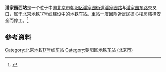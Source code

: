 {{BJ Future infrastructure}}{{future public transportation}}
{{NoteTA
|G1=Railway}}
{{Infobox station
|name = 潘家园西
|eng_name = Panjiayuan Xi(W)
|linecolour = {{北京地铁颜色|17}}
|image = Missing image text.svg
|caption = 
|other_name = 
|country = {{PRC}}
|borough = [[北京市|北京市]][[朝阳区|朝阳区]][[潘家园街道|潘家园街道]]
|address = [[潘家园路|潘家园路]]与[[潘家园东路|潘家园东路]]交叉口
|coordinates = {{Coord|39.87473|N|116.44453|E|type:railwaystation_region:CN-11_source:GoogleMaps|display=inline,title}}
|elevation = 
|operator = [[北京京港地铁有限公司|北京京港地铁有限公司]]
|lines = {{北京地铁线路名|17|SL}}
|distance = 
|platform = 
|tracks = 2条
|bus_routes = 
|bus_stands = 
|connections = 
|structure = 地下车站
|hall = 
|depth = 
|levels = 
|interchange = 
|exits = 
|elevator = 
|escalator = 
|architect = 
|architectural_style = 
|colour = 
|type = 
|status = 兴建中
|code = 
|zone = 
|classification = 
|website = 
|built = 
|opened = 
|pass_year = 
|passengers = 
|pass_system = 
|pass_rank = 
|mpassengers = 
|trains = 
|station_hours = 
|hours = 
|first = 
|last = 
|adjacent = {{adjacent stations|system=北京地铁|line=17|left=广渠门外|right=十里河|type=建设中|note-mid={{BJS Dater|22||time|开通}}}}
|other_services = 
|route_map = 
}}
'''潘家园西站'''是一个位于中国[[北京市|北京市]][[朝阳区|朝阳区]][[潘家园街道|潘家园街道]][[潘家园路|潘家园路]]与[[潘家园东路|潘家园东路]]交叉口，属于[[北京地铁|北京地铁]][[北京地铁17号线|17号线]]建设中的[[地铁车站|地铁车站]]。車站一度因附近居民擔心樓房結構安全而停工。<ref>{{cite news|url=https://3g.china.com/act/news/10000169/20200121/37728009.html|title=因住戶擔心樓體安全北京潘家園西地鐵站停工|publisher=中華網-北京日報|date=2020-01-21|accessdate=2020-11-26}}</ref>

== 參考資料 ==
{{reflist}}

{{北京地铁17号线}}
[[Category:北京地铁17号线车站|Category:北京地铁17号线车站]]
[[Category:朝阳区地铁车站_(北京市)|Category:朝阳区地铁车站 (北京市)]]